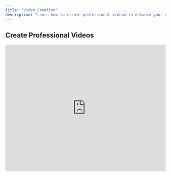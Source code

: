 ```yaml
---
title: "Video Creation"
description: "Learn how to create professional videos to enhance your client communications"
---
```


## Create Professional Videos

<iframe 
  src="https://www.loom.com/embed/ca48e887609749beb55f25208e88471a" 
  width="100%" 
  height="400"
  frameBorder={0} 
  allowFullScreen
/>

**Duration:** 15 minutes

Master video creation within CurrentClient to enhance your client communications with personalized video messages and presentations.

<Steps>
  <Step title="Plan Your Video">
    Define your message, target audience, and key points to cover
  </Step>
  <Step title="Set Up Recording">
    Configure your camera, microphone, and recording environment
  </Step>
  <Step title="Record Your Message">
    Create engaging, professional video content
  </Step>
  <Step title="Edit and Enhance">
    Polish your video with basic editing tools
  </Step>
  <Step title="Share and Track">
    Send videos to clients and monitor engagement
  </Step>
</Steps>

<Info>
  **Video Benefits:** Personal videos can increase response rates by up to 300% and help build stronger client relationships through face-to-face communication.
</Info>

## Video Best Practices

<CardGroup cols={2}>
  <Card title="Technical Setup" icon="video">
    Ensure proper lighting, audio quality, and camera positioning
  </Card>
  <Card title="Content Strategy" icon="lightbulb">
    Plan your message structure and key talking points
  </Card>
  <Card title="Professional Appearance" icon="user-tie">
    Maintain consistent branding and professional presentation
  </Card>
  <Card title="Engagement Tactics" icon="heart">
    Include personal touches and clear calls-to-action
  </Card>
</CardGroup>

## Equipment Recommendations

<Accordion title="Essential Equipment">
  **Minimum Requirements:**
  - **Camera:** Built-in webcam or smartphone camera (720p minimum)
  - **Microphone:** Built-in microphone or basic external mic
  - **Lighting:** Natural window light or basic desk lamp
  - **Background:** Clean, uncluttered space or virtual background
  
  **Professional Setup:**
  - **Camera:** 1080p webcam or DSLR camera
  - **Microphone:** USB condenser microphone or wireless lapel mic
  - **Lighting:** Ring light or softbox lighting setup
  - **Background:** Professional backdrop or branded background
</Accordion>

## Video Content Planning

<Steps>
  <Step title="Define Your Purpose">
    What specific outcome do you want from this video?
  </Step>
  <Step title="Know Your Audience">
    Tailor content and tone to your specific viewers
  </Step>
  <Step title="Structure Your Message">
    Create a clear beginning, middle, and end
  </Step>
  <Step title="Include Call-to-Action">
    Tell viewers exactly what you want them to do next
  </Step>
</Steps>

## Video Types and Use Cases

<CardGroup cols={3}>
  <Card title="Personal Introductions" icon="hand-wave">
    Welcome new clients and introduce yourself personally
  </Card>
  <Card title="Product Explanations" icon="presentation-screen">
    Explain complex products or services visually
  </Card>
  <Card title="Follow-up Messages" icon="clock-rotate-left">
    Personal follow-ups after meetings or calls
  </Card>
  <Card title="Market Updates" icon="chart-line">
    Share market insights and industry news
  </Card>
  <Card title="Thank You Videos" icon="heart">
    Express gratitude for business or referrals
  </Card>
  <Card title="Educational Content" icon="graduation-cap">
    Teach clients about relevant topics
  </Card>
</CardGroup>

## Technical Best Practices

<Accordion title="Lighting and Setup">
  **Professional Lighting Tips:**
  - Face a window for natural light (avoid backlighting)
  - Use soft, diffused lighting to avoid harsh shadows
  - Position lights at eye level to avoid unflattering angles
  - Test your setup before recording important videos
  - Consider time of day for consistent natural lighting
</Accordion>

<Accordion title="Audio Quality">
  **Clear Audio Guidelines:**
  - Record in a quiet space with minimal background noise
  - Speak clearly and at a moderate pace
  - Use an external microphone when possible
  - Test audio levels before recording
  - Consider acoustic treatment for echo reduction
</Accordion>

## Recording and Editing

### Recording Tips
- **Practice First:** Run through your content before recording
- **Multiple Takes:** Don't be afraid to record multiple versions
- **Natural Delivery:** Speak conversationally, not like reading a script
- **Eye Contact:** Look directly at the camera lens, not the screen
- **Steady Camera:** Use a tripod or stable surface to avoid shaky footage

### Basic Editing
- **Trim Excess:** Remove dead air at beginning and end
- **Cut Mistakes:** Edit out verbal stumbles and long pauses
- **Add Captions:** Include subtitles for accessibility
- **Brand Elements:** Add your logo or contact information
- **Optimize Length:** Keep videos concise - typically 2-5 minutes

<Warning>
  **File Size Considerations:** Large video files can be difficult to send via email. Consider using video hosting platforms or compression tools for easier sharing.
</Warning>

## Video Distribution Strategies

<Steps>
  <Step title="Direct Sharing">
    Send videos directly to individual contacts via CurrentClient
  </Step>
  <Step title="Email Integration">
    Embed videos in email campaigns for broader reach
  </Step>
  <Step title="Social Media">
    Share appropriate content on professional social platforms
  </Step>
  <Step title="Website Integration">
    Add videos to your website or landing pages
  </Step>
</Steps>

## Measuring Video Success

Track these key metrics:
- **View Rate:** Percentage of recipients who watched the video
- **Completion Rate:** How many viewers watched to the end
- **Response Rate:** Responses or actions taken after viewing
- **Engagement Time:** Average time spent watching
- **Conversion Rate:** Business outcomes generated from videos

<Tip>
  **Pro Tip:** Use your phone's voice-to-text feature when adding call notes for faster documentation while maintaining accuracy. Start with simple talking-head videos and gradually add more sophisticated elements as you become comfortable with video creation.
</Tip>